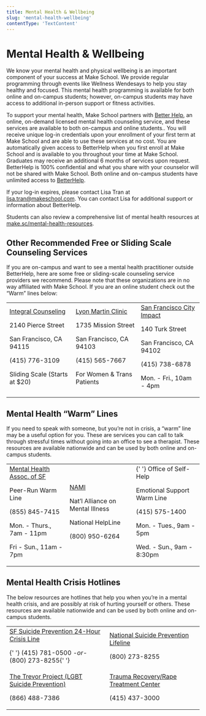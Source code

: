 ```yaml
---
title: Mental Health & Wellbeing
slug: 'mental-health-wellbeing'
contentType: 'TextContent'
---
```


# Mental Health & Wellbeing

We know your mental health and physical wellbeing is an important component of your success at Make
School. We provide regular programming through events like Wellness Wendesays to help you stay
healthy and focused. This mental health programming is available for both online and on-campus
students; however, on-campus students may have access to additional in-person support or fitness
activities.

To support your mental health, Make School partners with [Better Help](http://betterhelp.com), an
online, on-demand licensed mental health counseling service, and these services are available to
both on-campus and online students.. You will receive unique log-in credentials upon your enrollment
of your first term at Make School and are able to use these services at no cost. You are
automatically given access to BetterHelp when you first enroll at Make School and is available to
you throughout your time at Make School. Graduates may receive an additional 6 months of services
upon request. BetterHelp is 100% confidential and what you share with your counselor will not be
shared with Make School. Both online and on-campus students have unlimited access to
[BetterHelp](betterhelp.com).

If your log-in expires, please contact Lisa Tran at
[lisa.tran@makeschool.com](mailto:lisa.tran@makeschool.com). You can contact Lisa for additional
support or information about BetterHelp.

Students can also review a comprehensive list of mental health resources at
[make.sc/mental-health-resources](https://docs.google.com/document/d/1ONyKidX-a9HCrGVqA0c7JHMSWb85gUjFJlRx5sb9GFE/edit).

## Other Recommended Free or Sliding Scale Counseling Services

If you are on-campus and want to see a mental health practitioner outside BetterHelp, here are some
free or sliding-scale counseling service providers we recommend. Please note that these
organizations are in no way affiliated with Make School. If you are an online student check out the
“Warm” lines below:

<table>
  <tr>
    <td>
      <a href="http://www.integralcounseling.org">Integral Counseling</a>
      <p> 2140 Pierce Street </p>
      <p> San Francisco, CA 94115 </p>
      <p>(415) 776-3109 </p>
      <p> Sliding Scale (Starts at $20) </p>
    </td>
    <td>
      <a href="http://www.lyon-martin.org">Lyon Martin Clinic</a>
      <p> 1735 Mission Street </p>
      <p> San Francisco, CA 94103 </p>
      <p> (415) 565-7667 </p>
      <p> For Women & Trans Patients </p>
    </td>
    <td>
      <a href="https://wellness.sfcityimpact.com/home/">San Francisco City Impact </a>
      <p> 140 Turk Street </p>
      <p> San Francisco, CA 94102 </p>
      <p> (415) 738-6878 </p>
      <p> Mon. - Fri., 10am - 4pm </p>
    </td>
  </tr>
</table>

## Mental Health “Warm” Lines

If you need to speak with someone, but you’re not in crisis, a “warm” line may be a useful option
for you. These are services you can call to talk through stressful times without going into an
office to see a therapist. These resources are available nationwide and can be used by both online
and on-campus students.

<table>
  <tr>
    <td>
      <a href="http://www.mentalhealthsf.org/peer-run-warmline/">Mental Health Assoc. of SF</a>
      <p> Peer-Run Warm Line </p>
      <p> (855) 845-7415 </p>
      <p> Mon. - Thurs., 7am - 11pm </p>
      <p> Fri - Sun., 11am - 7pm </p>
    </td>
    <td>
      <a href="https://www.nami.org/">NAMI</a>
      <p> Nat’l Alliance on Mental Illness </p>
      <p> National HelpLine </p>
      <p> (800) 950-6264 </p>
    </td>
    <td>
      {' '}
      Office of Self-Help
      <p> Emotional Support Warm Line </p>
      <p> (415) 575-1400 </p>
      <p> Mon. - Tues., 9am - 5pm </p>
      <p> Wed. - Sun., 9am - 8:30pm </p>
    </td>
  </tr>
</table>

## Mental Health Crisis Hotlines

The below resources are hotlines that help you when you’re in a mental health crisis, and are
possibly at risk of hurting yourself or others. These resources are available nationwide and can be
used by both online and on-campus students.

<table>
  <tr>
    <td>
      <a href="http://www.sfsuicide.org/our-programs/24-hour-crisis-line/">
        SF Suicide Prevention 24-Hour Crisis Line
      </a>
      <p>
        {' '}
        (415) 781-0500 <em>-or-</em> (800) 273-8255{' '}
      </p>
    </td>
    <td>
      <a href="https://suicidepreventionlifeline.org/">National Suicide Prevention Lifeline</a>
      <p> (800) 273-8255 </p>
    </td>
  </tr>
  <tr>
    <td>
      <a href="https://www.thetrevorproject.org/">The Trevor Project (LGBT Suicide Prevention)</a>
      <p> (866) 488-7386 </p>
    </td>
    <td>
      <a href="http://traumarecoverycenter.org/services/rape-treatment-center/">
        Trauma Recovery/Rape Treatment Center
      </a>
      <p> (415) 437-3000 </p>
    </td>
  </tr>
</table>
